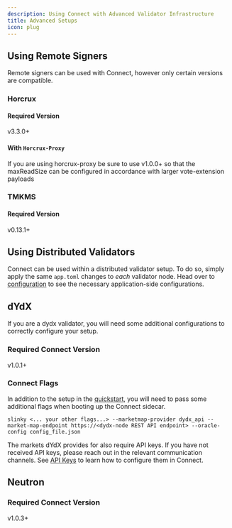 ```yaml
---
description: Using Connect with Advanced Validator Infrastructure
title: Advanced Setups
icon: plug
---
```


## Using Remote Signers <Icon icon="key-skeleton-left-right" />

Remote signers can be used with Connect, however only certain versions are compatible.

### Horcrux

#### Required Version

v3.3.0+

#### With `Horcrux-Proxy`

If you are using horcrux-proxy be sure to use v1.0.0+ so that the maxReadSize can be configured in accordance with larger vote-extension payloads

### TMKMS

#### Required Version
v0.13.1+


## Using Distributed Validators <Icon icon="network-wired" />

Connect can be used within a distributed validator setup. To do so, simply apply the same `app.toml` changes to _each_ validator node.
Head over to [configuration](configuration#application) to see the necessary application-side configurations.


## dYdX

If you are a dydx validator, you will need some additional configurations to correctly configure your setup.

### Required Connect Version
v1.0.1+

### Connect Flags
In addition to the setup in the [quickstart](quickstart), you will need to pass some additional flags when booting up the Connect sidecar.

```shell
slinky <... your other flags...> --marketmap-provider dydx_api --market-map-endpoint https://<dydx-node REST API endpoint> --oracle-config config_file.json
```

The markets dYdX provides for also require API keys. If you have not received API keys, please reach out in the relevant communication channels. See [API Keys](configuration#api-keys) to learn how to configure them in Connect.

## Neutron

### Required Connect Version
v1.0.3+